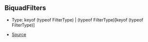 ## BiquadFilters

- Type: keyof (typeof FilterType) \| (typeof FilterType)\[keyof (typeof FilterType)]

- [Source](https://github.com/Androz2091/discord-player/blob/f2dbc02/packages/equalizer/src/biquad/Coefficients.ts#L14)